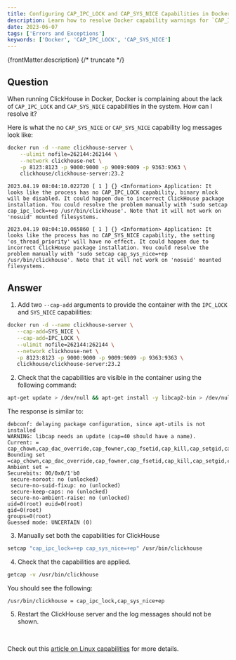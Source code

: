 ```yaml
---
title: Configuring CAP_IPC_LOCK and CAP_SYS_NICE Capabilities in Docker
description: Learn how to resolve Docker capability warnings for `CAP_IPC_LOCK` and `CAP_SYS_NICE` when running ClickHouse in a container.
date: 2023-06-07
tags: ['Errors and Exceptions']
keywords: ['Docker', 'CAP_IPC_LOCK', 'CAP_SYS_NICE']
---
```


{frontMatter.description}
{/* truncate */}

## Question

When running ClickHouse in Docker, Docker is complaining about the lack of `CAP_IPC_LOCK` and `CAP_SYS_NICE` capabilities in the system. How can I resolve it?

Here is what the no `CAP_SYS_NICE` or `CAP_SYS_NICE` capability log messages look like:

```bash
docker run -d --name clickhouse-server \
    --ulimit nofile=262144:262144 \
    --network clickhouse-net \
    -p 8123:8123 -p 9000:9000 -p 9009:9009 -p 9363:9363 \
    clickhouse/clickhouse-server:23.2
```

```response
2023.04.19 08:04:10.022720 [ 1 ] {} <Information> Application: It looks like the process has no CAP_IPC_LOCK capability, binary mlock will be disabled. It could happen due to incorrect ClickHouse package installation. You could resolve the problem manually with 'sudo setcap cap_ipc_lock=+ep /usr/bin/clickhouse'. Note that it will not work on 'nosuid' mounted filesystems.

2023.04.19 08:04:10.065860 [ 1 ] {} <Information> Application: It looks like the process has no CAP_SYS_NICE capability, the setting 'os_thread_priority' will have no effect. It could happen due to incorrect ClickHouse package installation. You could resolve the problem manually with 'sudo setcap cap_sys_nice=+ep /usr/bin/clickhouse'. Note that it will not work on 'nosuid' mounted filesystems.
```

## Answer

1. Add two `--cap-add` arguments to provide the container with the `IPC_LOCK` and `SYS_NICE` capabilities:

```bash
docker run -d --name clickhouse-server \
   --cap-add=SYS_NICE \
   --cap-add=IPC_LOCK \
   --ulimit nofile=262144:262144 \
   --network clickhouse-net \
   -p 8123:8123 -p 9000:9000 -p 9009:9009 -p 9363:9363 \
   clickhouse/clickhouse-server:23.2
```

2. Check that the capabilities are visible in the container using the following command:

```bash
apt-get update > /dev/null && apt-get install -y libcap2-bin > /dev/null && capsh --print
```

The response is similar to:

```response
debconf: delaying package configuration, since apt-utils is not installed
WARNING: libcap needs an update (cap=40 should have a name).
Current: = cap_chown,cap_dac_override,cap_fowner,cap_fsetid,cap_kill,cap_setgid,cap_setuid,cap_setpcap,cap_net_bind_service,cap_net_raw,cap_ipc_lock,cap_sys_chroot,cap_sys_nice,cap_mknod,cap_audit_write,cap_setfcap+ep
Bounding set =cap_chown,cap_dac_override,cap_fowner,cap_fsetid,cap_kill,cap_setgid,cap_setuid,cap_setpcap,cap_net_bind_service,cap_net_raw,cap_ipc_lock,cap_sys_chroot,cap_sys_nice,cap_mknod,cap_audit_write,cap_setfcap
Ambient set =
Securebits: 00/0x0/1'b0
 secure-noroot: no (unlocked)
 secure-no-suid-fixup: no (unlocked)
 secure-keep-caps: no (unlocked)
 secure-no-ambient-raise: no (unlocked)
uid=0(root) euid=0(root)
gid=0(root)
groups=0(root)
Guessed mode: UNCERTAIN (0)
```

3. Manually set both the capabilities for ClickHouse

```bash
setcap "cap_ipc_lock=+ep cap_sys_nice=+ep" /usr/bin/clickhouse
```

4. Check that the capabilities are applied.

```bash
getcap -v /usr/bin/clickhouse
```

You should see the following:

```response
/usr/bin/clickhouse = cap_ipc_lock,cap_sys_nice+ep
```

5. Restart the ClickHouse server and the log messages should not be shown.

<br/>

Check out this [article on Linux capabilities](https://docs.docker.com/engine/reference/run/#runtime-privilege-and-linux-capabilities) for more details.
